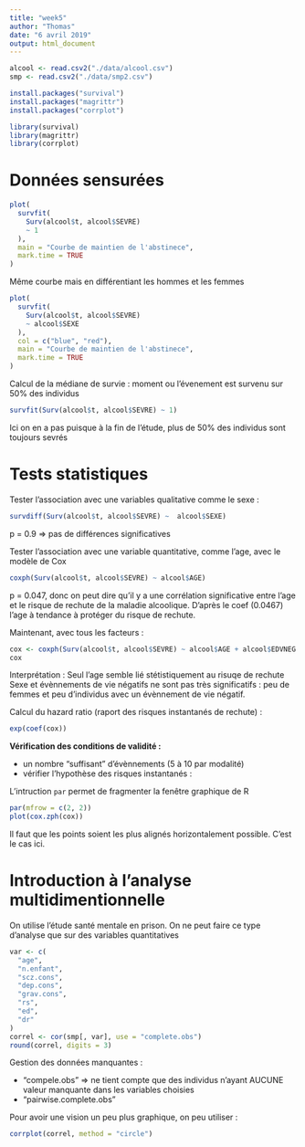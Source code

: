 ```yaml
---
title: "week5"
author: "Thomas"
date: "6 avril 2019"
output: html_document
---
```


```r
alcool <- read.csv2("./data/alcool.csv")
smp <- read.csv2("./data/smp2.csv")
```

```r
install.packages("survival")
install.packages("magrittr")
install.packages("corrplot")

library(survival)
library(magrittr)
library(corrplot)
```



# Données sensurées

```r
plot(
  survfit(
    Surv(alcool$t, alcool$SEVRE)
    ~ 1
  ), 
  main = "Courbe de maintien de l'abstinece",
  mark.time = TRUE
)
```

Même courbe mais en différentiant les hommes et les femmes
```r
plot(
  survfit(
    Surv(alcool$t, alcool$SEVRE)
    ~ alcool$SEXE
  ),
  col = c("blue", "red"),
  main = "Courbe de maintien de l'abstinece",
  mark.time = TRUE
)
```

Calcul de la médiane de survie : moment ou l'évenement est survenu sur 50% des individus
```r
survfit(Surv(alcool$t, alcool$SEVRE) ~ 1)
```
Ici on en a pas puisque à la fin de l'étude, plus de 50% des individus sont toujours sevrés


# Tests statistiques


Tester l'association avec une variables qualitative comme le sexe :
```r
survdiff(Surv(alcool$t, alcool$SEVRE) ~  alcool$SEXE)
```
p = 0.9 => pas de différences significatives

Tester l'association avec une variable quantitative, comme l'age, avec le modèle de Cox
```r
coxph(Surv(alcool$t, alcool$SEVRE) ~ alcool$AGE)
```
p = 0.047, donc on peut dire qu'il y a une corrélation significative entre l'age et le risque de rechute de la maladie alcoolique. D'après le coef (0.0467) l'age à tendance à protéger du risque de rechute.

Maintenant, avec tous les facteurs :
```r
cox <- coxph(Surv(alcool$t, alcool$SEVRE) ~ alcool$AGE + alcool$EDVNEG + alcool$SEXE)
cox
```
Interprétation :
Seul l'age semble lié stétistiquement au risuqe de rechute
Sexe et évènnements de vie négatifs ne sont pas très significatifs : peu de femmes et peu d'individus avec un évènnement de vie négatif.

Calcul du hazard ratio (raport des risques instantanés de rechute) :
```r
exp(coef(cox))
```

**Vérification des conditions de validité :**

- un nombre "suffisant" d'évènnements (5 à 10 par modalité)
- vérifier l'hypothèse des risques instantanés :

L'intruction `par` permet de fragmenter la fenêtre graphique de R
```r
par(mfrow = c(2, 2))
plot(cox.zph(cox))
```
Il faut que les points soient les plus alignés horizontalement possible. C'est le cas ici.



# Introduction à l'analyse multidimentionnelle

On utilise l'étude santé mentale en prison.
On ne peut faire ce type d'analyse que sur des variables quantitatives
```r
var <- c(
  "age",
  "n.enfant",
  "scz.cons",
  "dep.cons",
  "grav.cons",
  "rs",
  "ed",
  "dr"
)
correl <- cor(smp[, var], use = "complete.obs")
round(correl, digits = 3)
```

Gestion des données manquantes :

- "compele.obs" => ne tient compte que des individus n'ayant AUCUNE valeur manquante dans les variables choisies
- "pairwise.complete.obs"

Pour avoir une vision un peu plus graphique, on peu utiliser :
```r
corrplot(correl, method = "circle")
```





